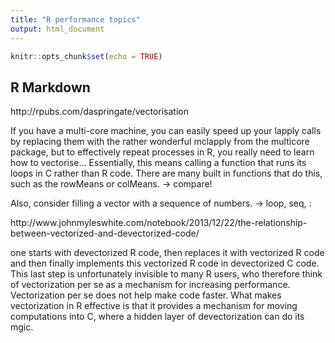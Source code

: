 ```yaml
---
title: "R performance topics"
output: html_document
---
```


```r
knitr::opts_chunk$set(echo = TRUE)
```

## R Markdown

http://rpubs.com/daspringate/vectorisation

If you have a multi-core machine, you can easily speed up your lapply calls by replacing them with the rather wonderful mclapply from the multicore package, but to effectively repeat processes in R, you really need to learn how to vectorise… Essentially, this means calling a function that runs its loops in C rather than R code. There are many built in functions that do this, such as the rowMeans or colMeans. -> compare!

Also, consider filling a vector with a sequence of numbers. -> loop, seq, :


http://www.johnmyleswhite.com/notebook/2013/12/22/the-relationship-between-vectorized-and-devectorized-code/

 one starts with devectorized R code, then replaces it with vectorized R code and then finally implements this vectorized R code in devectorized C code. This last step is unfortunately invisible to many R users, who therefore think of vectorization per se as a mechanism for increasing performance. Vectorization per se does not help make code faster. What makes vectorization in R effective is that it provides a mechanism for moving computations into C, where a hidden layer of devectorization can do its mgic. 
 
 

